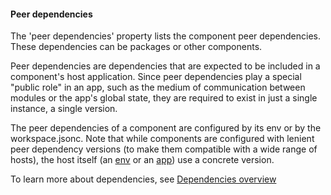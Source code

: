 #### Peer dependencies

The 'peer dependencies' property lists the component peer dependencies. These dependencies can be packages or other components.

Peer dependencies are dependencies that are expected to be included in a component's host application.
Since peer dependencies play a special "public role" in an app, such as the medium of communication between modules or the app's global state, they are required to exist in just a single instance, a single version.

The peer dependencies of a component are configured by its env or by the workspace.jsonc.
Note that while components are configured with lenient peer dependency versions (to make them compatible with a wide range of hosts), the host itself (an [env](https://bit.dev/docs/getting-started/composing/dev-environments) or an [app](https://bit.dev/docs/apps/apps-overview)) use a concrete version.

To learn more about dependencies, see [Dependencies overview](https://bit.dev/docs/dependencies/dependencies-overview)
